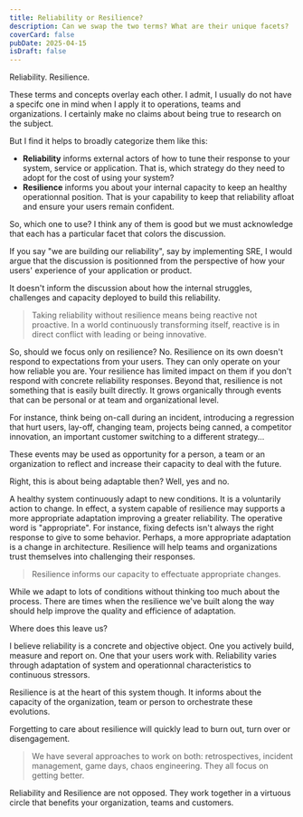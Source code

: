 ```yaml
---
title: Reliability or Resilience?
description: Can we swap the two terms? What are their unique facets?
coverCard: false
pubDate: 2025-04-15
isDraft: false
---
```



Reliability. Resilience.

These terms and concepts overlay each other. I admit, I usually do not
have a specifc one in mind when I apply it to operations, teams and
organizations. I certainly make no claims about being true to research on
the subject.

But I find it helps to broadly categorize them like this:

* **Reliability** informs external actors of how to tune their response to your
  system, service or application. That is, which strategy do they need to
  adopt for the cost of using your system?
* **Resilience** informs you about your internal capacity to keep an healthy
  operationnal position. That is your capability to keep that reliability afloat
  and ensure your users remain confident.

So, which one to use? I think any of them is good but we must acknowledge that
each has a particular facet that colors the discussion.

If you say "we are building our reliability", say by implementing SRE, I would
argue that the discussion is positionned from the perspective of how your 
users' experience of your application or product.

It doesn't inform the discussion about how the internal struggles, challenges
and capacity deployed to build this reliability.

> Taking reliability without resilience means being 
> reactive not proactive. In a world continuously transforming itself, reactive
> is in direct conflict with leading or being innovative.

So, should we focus only on resilience? No. Resilience on its own doesn't
respond to expectations from your users. They can only operate on your 
how reliable you are. Your resilience has limited impact on them if you don't
respond with concrete reliability responses. Beyond that, resilience is not
something that is easily built directly. It grows organically through
events that can be personal or at team and organizational level.

For instance, think being on-call during an incident, introducing a regression
that hurt users, lay-off, changing team, projects being canned, a competitor
innovation, an important customer switching to a different strategy...

These events may be used as opportunity for a person, a team or an organization
to reflect and increase their capacity to deal with the future.

Right, this is about being adaptable then? Well, yes and no.

A healthy system continuously adapt to new conditions. It is a voluntarily
action to change. In effect, a system capable of resilience may supports a more
appropriate adaptation improving a greater reliability. The operative word is
"appropriate". For instance, fixing defects isn't always the right response
to give to some behavior. Perhaps, a more appropriate adaptation is a change
in architecture. Resilience will help teams and organizations trust themselves
into challenging their responses.

> Resilience informs our capacity to effectuate appropriate changes.

While we adapt to lots of conditions without thinking too much about the
process. There are times when the resilience we've built along the way should
help improve the quality and efficience of adaptation.

Where does this leave us?

I believe reliability is a concrete and objective object. One you actively
build, measure and report on. One that your users work with. Reliability varies
through adaptation of system and operationnal characteristics to continuous
stressors.

Resilience is at the heart of this system though. It informs about the capacity
of the organization, team or person to orchestrate these evolutions.

Forgetting to care about resilience will quickly lead to burn out, turn over or
disengagement.

> We have several approaches to work on both: retrospectives, incident 
> management, game days, chaos engineering. They all focus on getting better.

Reliability and Resilience are not opposed. They work together in a virtuous
circle that benefits your organization, teams and customers.
